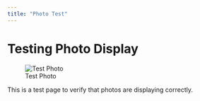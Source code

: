 ```yaml
---
title: "Photo Test"
---
```


# Testing Photo Display

![Test Photo](images/profile.jpg)

This is a test page to verify that photos are displaying correctly.
